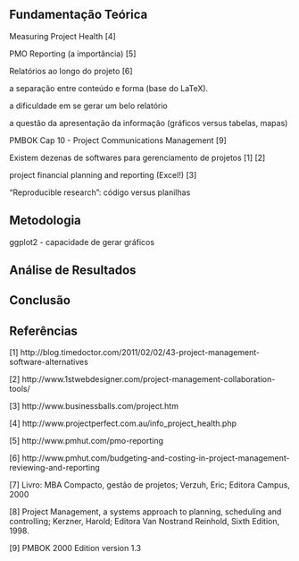 
Fundamentação Teórica
---------------------

Measuring Project Health [4]

PMO Reporting (a importância) [5]

Relatórios ao longo do projeto [6]

a separação entre conteúdo e forma (base do LaTeX).

a dificuldade em se gerar um belo relatório

a questão da apresentação da informação (gráficos versus tabelas, mapas)

PMBOK Cap 10 - Project Communications Management [9]

Existem dezenas de softwares para gerenciamento de projetos [1] [2] 

project financial planning and reporting (Excel!) [3]

"Reproducible research": código versus planilhas



Metodologia
---------------------

ggplot2 - capacidade de gerar gráficos



Análise de Resultados
---------------------



Conclusão
---------------------



Referências
---------------------

[1] http://blog.timedoctor.com/2011/02/02/43-project-management-software-alternatives

[2] http://www.1stwebdesigner.com/project-management-collaboration-tools/

[3] http://www.businessballs.com/project.htm

[4] http://www.projectperfect.com.au/info_project_health.php

[5] http://www.pmhut.com/pmo-reporting

[6] http://www.pmhut.com/budgeting-and-costing-in-project-management-reviewing-and-reporting

[7] Livro: MBA Compacto, gestão de projetos; Verzuh, Eric; Editora Campus, 2000

[8] Project Management, a systems approach to planning, scheduling and controlling; Kerzner, Harold; 
Editora Van Nostrand Reinhold, Sixth Edition, 1998.

[9] PMBOK 2000 Edition version 1.3


